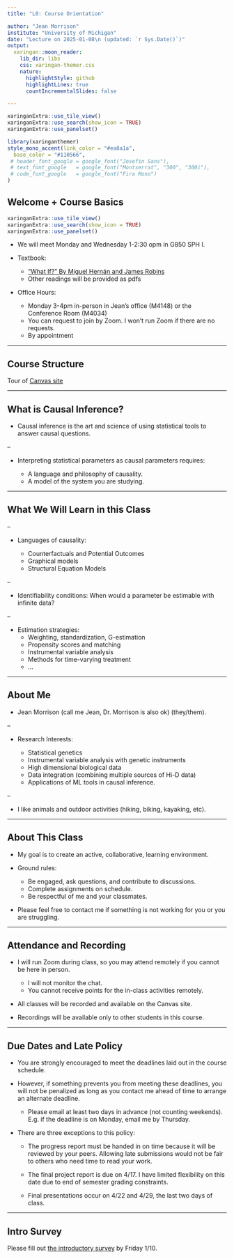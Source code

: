 ```yaml
---
title: "L0: Course Orientation"

author: "Jean Morrison"
institute: "University of Michigan"
date: "Lecture on 2025-01-08\n (updated: `r Sys.Date()`)"
output:
  xaringan::moon_reader:
    lib_dir: libs
    css: xaringan-themer.css
    nature:
      highlightStyle: github
      highlightLines: true
      countIncrementalSlides: false

---
```

$\newcommand{\ci}{\perp\!\!\!\perp}$
```r
xaringanExtra::use_tile_view()
xaringanExtra::use_search(show_icon = TRUE)
xaringanExtra::use_panelset()
```

```r
library(xaringanthemer)
style_mono_accent(link_color = "#ea8a1a",
  base_color = "#110566",
 # header_font_google = google_font("Josefin Sans"),
 # text_font_google   = google_font("Montserrat", "300", "300i"),
 # code_font_google   = google_font("Fira Mono")
)
```

## Welcome + Course Basics

$\newcommand{\ci}{\perp\!\!\!\perp}$
```r
xaringanExtra::use_tile_view()
xaringanExtra::use_search(show_icon = TRUE)
xaringanExtra::use_panelset()
```


+ We will meet Monday and Wednesday 1-2:30 opm in G850 SPH I. 

+ Textbook: 
  - ["What If?" By Miguel Hernán and James Robins](https://miguelhernan.org/whatifbook) 
  - Other readings will be provided as pdfs


+ Office Hours:
  - Monday 3-4pm in-person in Jean's office (M4148) or the Conference Room (M4034)
  - You can request to join by Zoom. I won't run Zoom if there are no requests.
  - By appointment
  
---

## Course Structure

Tour of [Canvas site](https://umich.instructure.com/courses/727344)

---

## What is Causal Inference?



+ Causal inference is the art and science of using statistical tools to answer causal questions. 

--


+ Interpreting statistical parameters as causal parameters requires:

  - A language and philosophy of causality.
  - A model of the system you are studying.


---

## What We Will Learn in this Class

--

+ Languages of causality:

  - Counterfactuals and Potential Outcomes
  - Graphical models
  - Structural Equation Models

--

+ Identifiability conditions: When would a parameter be 
estimable with infinite data?

--

+ Estimation strategies:
  - Weighting, standardization, G-estimation
  - Propensity scores and matching
  - Instrumental variable analysis
  - Methods for time-varying treatment
  - $\dots$


---

## About Me

- Jean Morrison (call me Jean, Dr. Morrison is also ok) (they/them).

--

- Research Interests:

  + Statistical genetics
  + Instrumental variable analysis with genetic instruments
  + High dimensional biological data
  + Data integration (combining multiple sources of Hi-D data)
  + Applications of  ML tools in causal inference.

--

- I like animals and outdoor activities (hiking, biking, kayaking, etc). 



---

## About This Class

- My goal is to create an active, collaborative, learning environment. 

- Ground rules: 
  + Be engaged, ask questions, and contribute to discussions.
  + Complete assignments on schedule. 
  + Be respectful of me and your classmates. 
  
- Please feel free to contact me if something is not working for you or you are struggling.


---

## Attendance and Recording

- I will run Zoom during class, so you may attend remotely if you cannot be here in person.
   + I will not monitor the chat.
   + You cannot receive points for the in-class activities remotely. 

- All classes will be recorded and available on the Canvas site. 

- Recordings will be available only to other students in this course.

---

## Due Dates and Late Policy

- You are strongly encouraged to meet the deadlines laid out in the course schedule.

- However, if something prevents you from meeting these deadlines, you will not be 
penalized as long as you contact me ahead of time to arrange an alternate deadline. 
  + Please email at least two days in advance (not counting weekends). E.g. if the
  deadline is on Monday, email me by Thursday. 
  
- There are three exceptions to this policy: 
  + The progress report must be handed in on time because it will be 
  reviewed by your peers. Allowing late submissions would not be 
  fair to others who need time to read your work. 
  
  + The final project report is due on 4/17. I have limited flexibility on 
  this date due to end of semester grading constraints.
  
  + Final presentations occur on 4/22 and 4/29, the last two days of class. 
  

  

---

## Intro Survey

Please fill out [the introductory survey](https://forms.gle/Hc8oKxEz8FmMHxEQ7) by Friday 1/10. 



